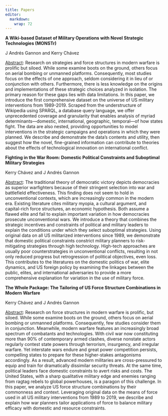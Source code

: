 ```yaml
---
title: Papers
editor: 
  markdown: 
    wrap: 72
---
```


**A Wiki-based Dataset of Military Operations with Novel Strategic
Technologies (MONSTr)**

J Andrés Gannon and Kerry Chávez

[Abstract]{.underline}: Research on strategies and force structures in
modern warfare is prolific but siloed. While some examine boots on the
ground, others focus on aerial bombing or unmanned platforms.
Consequently, most studies focus on the effects of one approach, seldom
considering it in lieu of or conjunction with others. Furthermore, there
is less knowledge on the origins and implementations of these strategic
choices analyzed in isolation. The primary reason for these gaps lies
with data limitations. In this paper, we introduce the first
comprehensive dataset on the universe of US military interventions from
1989-2019. Scraped from the understructure of Wikipedia using SPARQL, a
database query language, we offer unprecedented coverage and granularity
that enables analysis of myriad determinants---domestic, international,
geographic, temporal---of how states fight. The data are also nested,
providing opportunities to model interventions in the strategic
campaigns and operations in which they were planned. We describe and
demonstrate the data's contents and utility, then suggest how the novel,
fine-grained information can contribute to theories about the effects of
technological innovation on international conflict.

**Fighting in the War Room: Domestic Political Constraints and
Suboptimal Military Strategies**

Kerry Chávez and J Andrés Gannon

[Abstract]{.underline}: The traditional theory of democratic victory
depicts democracies as superior warfighters because of their stringent
selection into war and battlefield effectiveness. This finding does not
seem to hold in unconventional contexts, which are increasingly common
in the modern era. Existing literature cites military myopia, a cultural
argument, and capital-rich force structures, an economic hypothesis.
Both assume a flawed elite and fail to explain important variation in
how democracies prosecute unconventional wars. We introduce a theory
that combines the strategic incentives and constraints of political and
military leaders to explain the conditions under which they select
suboptimal strategies. Using original data on all US militarized
interventions since 1989, we demonstrate that domestic political
constraints constrict military planners to risk-mitigating strategies
through high technology. High-tech approaches are usually poor
counterstrategies in unconventional conflicts, resulting in not only
reduced progress but retrogression of political objectives, even loss.
This contributes to the literatures on the domestic politics of war,
elite dynamics, and US foreign policy by examining the linkages between
the public, elites, and international adversaries to provide a more
comprehensive explanation for variation in the use of military force.

**The Whole Package: The Tailoring of US Force Structure Combinations in
Modern Warfare**

Kerry Chávez and J Andrés Gannon

[Abstract]{.underline}: Research on force structures in modern warfare
is prolific, but siloed. While some examine boots on the ground, others
focus on aerial bombing or unmanned platforms. Consequently, few studies
consider them in conjunction. Meanwhile, modern warfare features an
increasingly broad spectrum of combatants and technologies. With civil
war now constituting more than 90% of contemporary armed clashes,
diverse nonstate actors regularly contest state powers through
terrorism, insurgency, and irregular warfare. Yet interstate wars endure
and great power competition persists, compelling states to prepare for
these higher-stakes antagonisms accordingly. As a result, advanced
modern militaries are cross-pressured to equip and train for
dramatically dissimilar security threats. At the same time, political
leaders face domestic constraints to avert risks and costs. The United
States, with a sharp qualitative military edge and enemies ranging from
ragtag rebels to global powerhouses, is a paragon of this challenge. In
this paper, we analyze US force structure combinations by their
commonness and context. Leveraging original data on the means of force
used in all US military interventions from 1989 to 2019, we describe and
explain how war planners tailor applications of force to balance
military efficacy with domestic and resource constraints.
